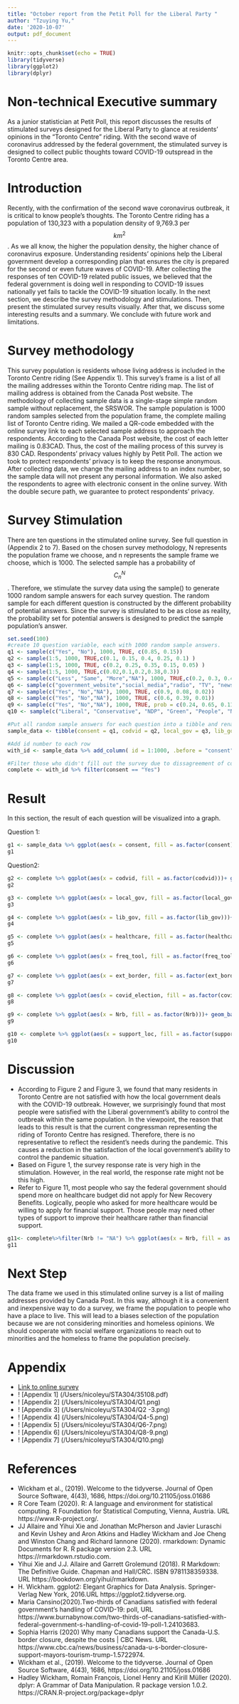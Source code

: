 ```yaml
---
title: "October report from the Petit Poll for the Liberal Party "
author: "Tzuying Yu,"
date: '2020-10-07'
output: pdf_document
---
```


```r
knitr::opts_chunk$set(echo = TRUE)
library(tidyverse)
library(ggplot2)
library(dplyr)
```

# Non-technical Executive summary
As a junior statistician at Petit Poll, this report discusses the results of stimulated surveys designed for the Liberal Party to glance at residents' opinions in the "Toronto Centre" riding. With the second wave of coronavirus addressed by the federal government, the stimulated survey is designed to collect public thoughts toward COVID-19 outspread in the Toronto Centre area. 

# Introduction
Recently, with the confirmation of the second wave coronavirus outbreak, it is critical to know people's thoughts. The Toronto Centre riding has a population of 130,323 with a population density of 9,769.3 per $$km^2$$. As we all know, the higher the population density, the higher chance of coronavirus exposure. Understanding residents' opinions help the Liberal government develop a corresponding plan that ensures the city is prepared for the second or even future waves of COVID-19. After collecting the responses of ten COVID-19 related public issues, we believed that the federal government is doing well in responding to COVID-19 issues nationally yet fails to tackle the COVID-19 situation locally. 
In the next section, we describe the survey methodology and stimulations. Then, present the stimulated survey results visually. After that, we discuss some interesting results and a summary. We conclude with future work and limitations.

# Survey methodology 
This survey population is residents whose living address is included in the Toronto Centre riding (See Appendix 1). This survey's frame is a list of all the mailing addresses within the Toronto Centre riding map. The list of mailing address is obtained from the Canada Post website.
The methodology of collecting sample data is a single-stage simple random sample without replacement, the SRSWOR. The sample population is 1000 random samples selected from the population frame, the complete mailing list of Toronto Centre riding. We mailed a QR-code embedded with the online survey link to each selected sample address to approach the respondents. According to the Canada Post website, the cost of each letter mailing is 0.83CAD. Thus, the cost of the mailing process of this survey is 830 CAD. Respondents' privacy values highly by Petit Poll. The action we took to protect respondents' privacy is to keep the response anonymous. After collecting data, we change the mailing address to an index number, so the sample data will not present any personal information. We also asked the respondents to agree with electronic consent in the online survey. With the double secure path, we guarantee to protect respondents' privacy.

# Survey Stimulation
There are ten questions in the stimulated online survey. See full question in (Appendix 2 to 7). Based on the chosen survey methodology, N represents the population frame we choose, and n represents the sample frame we choose, which is 1000. The selected sample has a probability of $$C^N_{n}$$. Therefore, we stimulate the survey data using the sample()  to generate 1000 random sample answers for each survey question. The random sample for each different question is constructed by the different probability of potential answers. Since the survey is stimulated to be as close as reality, the probability set for potential answers is designed to predict the sample population's answer. 
```r
set.seed(100)
#create 10 question variable, each with 1000 random sample answers.
q1 <- sample(c("Yes", "No"), 1000, TRUE, c(0.85, 0.15))
q2 <- sample(1:5, 1000, TRUE,c(0.1, 0.15, 0.4, 0.25, 0.1) )
q3 <- sample(1:5, 1000, TRUE, c(0.2, 0.25, 0.35, 0.15, 0.05) )
q4 <- sample(1:5, 1000, TRUE,c(0.02,0.1,0.2,0.38,0.3))
q5 <- sample(c("Less", "Same", "More","NA"), 1000, TRUE,c(0.2, 0.3, 0.45, 0.05))
q6 <- sample(c("government_website","social_media","radio", "TV", "newspaper", "family_friend","Other","NA"),1000, TRUE, c(0.1, 0.4, 0.08, 0.26, 0.1, 0.03, 0.02, 0.01))
q7 <- sample(c("Yes", "No","NA"), 1000, TRUE, c(0.9, 0.08, 0.02))
q8 <- sample(c("Yes", "No","NA"), 1000, TRUE, c(0.6, 0.39, 0.01))
q9 <- sample(c("Yes", "No","NA"), 1000, TRUE, prob = c(0.24, 0.65, 0.11))
q10 <- sample(c("Liberal", "Conservative", "NDP", "Green", "People", "NA"), 1000, TRUE, prob = c(0.35, 0.31,0.2, 0.07, 0.06, 0.01 ))

```

```r
#Put all random sample answers for each question into a tibble and rename
sample_data <- tibble(consent = q1, codvid = q2, local_gov = q3, lib_gov = q4, healthcare = q5, freq_tool = q6, ext_border = q7, covid_election = q8, Nrb = q9, support_loc = q10 )

#Add id number to each row
with_id <- sample_data %>% add_column( id = 1:1000, .before = "consent")

#Filter those who didn't fill out the survey due to dissagreement of consent
complete <- with_id %>% filter(consent == "Yes")
```

# Result
In this section, the result of each question will be visualized into a graph.

Question 1:
```r
g1 <- sample_data %>% ggplot(aes(x = consent, fill = as.factor(consent)))+ geom_bar()+labs(title = "This shows a degree of completion of the survey", subtitle = "which is quite high!", fill = "consent", tag = "Figure 1") + theme(legend.position = "none") + theme_light() +scale_fill_brewer(palette="Spectral")
g1
```

Question2: 
```r
g2 <- complete %>% ggplot(aes(x = codvid, fill = as.factor(codvid)))+ geom_bar()+labs(title = "How you think about the COVID-19 outbreak? ",subtitle = "People ", x = "severity",fill = "severity", tag = "Figure 2") + theme(legend.position = "none") +theme_light()+scale_fill_brewer(palette="Spectral")
g2
```


```r
g3 <- complete %>% ggplot(aes(x = local_gov, fill = as.factor(local_gov)))+ geom_bar()+labs(title = "Is local government doing well when facing COVID-19 outbreak? ", x = "satisfication",subtitle = "Most people think No!",fill = "statisfication" ,tag = "Figure 3") + theme(legend.position = "none") + theme_light()+scale_fill_brewer(palette="Spectral")
g3
```

```r
g4 <- complete %>% ggplot(aes(x = lib_gov, fill = as.factor(lib_gov)))+ geom_bar()+labs(title = "Is liberal government doing well on control COVID-19 outbreak? ", x = "Statisfication",subtitle = "Most people think yes!",fill = "satisfication",tag = "Figure 4") + theme(legend.position = "none") + theme_light()+scale_fill_brewer(palette="Spectral")
g4
```

```r
g5 <- complete %>% ggplot(aes(x = healthcare, fill = as.factor(healthcare)))+ geom_bar()+labs(title = "How should government spend on healthcare?",fill = "degree of expenditure", subtitle = "People prefer more healthcare during COVID-19 outbreak." ,tag = "Figure 5") + theme(legend.position = "none")+theme_light()+scale_fill_brewer(palette="Spectral")
g5
```

```r
g6 <- complete %>% ggplot(aes(x = freq_tool, fill = as.factor(freq_tool)))+ geom_bar()+labs(title =  "What tools most people used to access COVID-19 information?",subtitle = "Social media and TV is the most popular tools",fill= "tools", tag = "Figure 6") + theme(legend.position = "none")+ theme_light()+scale_fill_brewer(palette="Spectral")
g6
```

```r
g7 <- complete %>% ggplot(aes(x = ext_border, fill = as.factor(ext_border)))+ geom_bar()+labs(title =  "Should the government extend the closure of Canada-US border line?",subtitle = "Majority of people say yes!", tag = "Figure 7") + theme(legend.position = "none") + theme_light()+scale_fill_brewer(palette="Spectral")
g7
```

```r
g8 <- complete %>% ggplot(aes(x = covid_election, fill = as.factor(covid_election)))+ geom_bar()+labs(title = "Do you think COVID-19 will affect the 10/26 by-election of Toronto Centre?", subtitle ="Most people say Yes!",fill = "answer" ,tag = "Figure 8") + theme(legend.position = "none")+theme_light()+scale_fill_brewer(palette="Spectral")
g8
```

```r
g9 <- complete %>% ggplot(aes(x = Nrb, fill = as.factor(Nrb)))+ geom_bar()+labs(title =  "Did you apply for New Recovery Benefits which started on 9/27?", subtitle = "More than half say No!", fill = "answer", tag = "Figure 9") + theme(legend.position = "none") +theme_light()+scale_fill_brewer(palette="Spectral")
g9
```

```r
g10 <- complete %>% ggplot(aes(x = support_loc, fill = as.factor(support_loc)))+ geom_bar()+labs(title =  "Which party support local business affected by COVID-19 the most?",subtitle = "Not surprise that Liberal, Convservative,and NDP support the most ", fill = "party", tag = "Figure 10") + theme(legend.position = "none")+theme_light()+scale_fill_brewer(palette="Spectral")
g10
```


# Discussion
- According to Figure 2 and Figure 3, we found that many residents in Toronto Centre are not satisfied with how the local government deals with the COVID-19 outbreak. However, we surprisingly found that most people were satisfied with the Liberal government's ability to control the outbreak within the same population. In the viewpoint, the reason that leads to this result is that the current congressman representing the riding of Toronto Centre has resigned. Therefore, there is no representative to reflect the resident's needs during the pandemic. This causes a reduction in the satisfaction of the local government's ability to control the pandemic situation.
- Based on Figure 1, the survey response rate is very high in the stimulation. However, in the real world, the response rate might not be this high. 
- Refer to Figure 11, most people who say the federal government should spend more on healthcare budget did not apply for New Recovery Benefits. Logically, people who asked for more healthcare would be willing to apply for financial support. Those people may need other types of support to improve their healthcare rather than financial support. 

```r
g11<- complete%>%filter(Nrb != "NA") %>% ggplot(aes(x = Nrb, fill = as.factor(healthcare)))+ geom_bar()+labs(title =  "Do people opinon on healthcare implies their application of NRB? ", fill = "healthcare expenditure", tag = "Figure 11") + theme(legend.position = "none") +theme_light()+scale_fill_brewer(palette="Spectral")
g11
```

# Next Step
The data frame we used in this stimulated online survey is a list of mailing addresses provided by Canada Post. In this way, although it is a convenient and inexpensive way to do a survey, we frame the population to people who have a place to live. This will lead to a biases selection of the population because we are not considering minorities and homeless opinions. We should cooperate with social welfare organizations to reach out to minorities and the homeless to frame the population precisely.

# Appendix
- [Link to online survey](https://forms.gle/HkoSLtyHgaySUFnT8)
- ! [Appendix 1] (/Users/nicoleyu/STA304/35108.pdf)
- ! [Appendix 2] (/Users/nicoleyu/STA304/Q1.png)
- ! [Appendix 3] (/Users/nicoleyu/STA304/Q2 -3.png)
- ! [Appendix 4] (/Users/nicoleyu/STA304/Q4-5.png)
- ! [Appendix 5] (/Users/nicoleyu/STA304/Q6-7.png)
- ! [Appendix 6] (/Users/nicoleyu/STA304/Q8-9.png)
- ! [Appendix 7] (/Users/nicoleyu/STA304/Q10.png)

# References
- Wickham et al., (2019). Welcome to the tidyverse. Journal of Open
  Source Software, 4(43), 1686, https://doi.org/10.21105/joss.01686
- R Core Team (2020). R: A language and environment for statistical
  computing. R Foundation for Statistical Computing, Vienna, Austria.
  URL https://www.R-project.org/.
- JJ Allaire and Yihui Xie and Jonathan McPherson and Javier Luraschi
  and Kevin Ushey and Aron Atkins and Hadley Wickham and Joe Cheng and
  Winston Chang and Richard Iannone (2020). rmarkdown: Dynamic Documents
  for R. R package version 2.3. URL https://rmarkdown.rstudio.com.
- Yihui Xie and J.J. Allaire and Garrett Grolemund (2018). R Markdown:
  The Definitive Guide. Chapman and Hall/CRC. ISBN 9781138359338. URL
  https://bookdown.org/yihui/rmarkdown.
- H. Wickham. ggplot2: Elegant Graphics for Data Analysis.
  Springer-Verlag New York, 2016.URL https://ggplot2.tidyverse.org.
- Maria Cansino(2020).Two-thirds of Canadians satisfied with federal government’s handling of COVID-19: poll, URL https://www.burnabynow.com/two-thirds-of-canadians-satisfied-with-federal-government-s-handling-of-covid-19-poll-1.24103683.
- Sophia Harris (2020) Why many Canadians support the Canada-U.S. border closure, despite the costs | CBC News. URL https://www.cbc.ca/news/business/canada-u-s-border-closure-support-mayors-tourism-trump-1.5722974.
- Wickham et al., (2019). Welcome to the tidyverse. Journal of Open
  Source Software, 4(43), 1686, https://doi.org/10.21105/joss.01686
- Hadley Wickham, Romain François, Lionel Henry and Kirill Müller
  (2020). dplyr: A Grammar of Data Manipulation. R package version
  1.0.2. https://CRAN.R-project.org/package=dplyr
 
  
